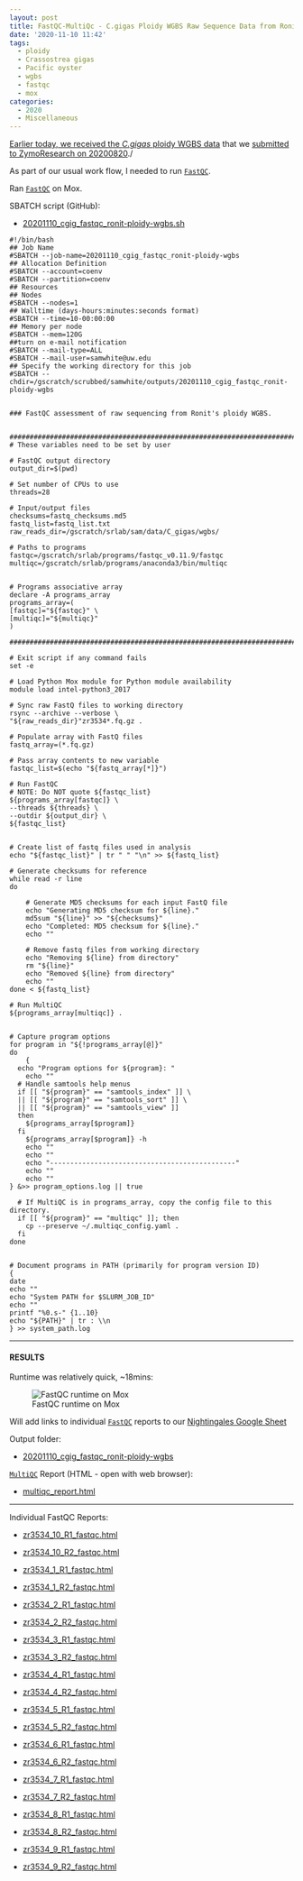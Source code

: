 ```yaml
---
layout: post
title: FastQC-MultiQc - C.gigas Ploidy WGBS Raw Sequence Data from Ronits Project on Mox
date: '2020-11-10 11:42'
tags:
  - ploidy
  - Crassostrea gigas
  - Pacific oyster
  - wgbs
  - fastqc
  - mox
categories:
  - 2020
  - Miscellaneous
---
```

[Earlier today, we received the _C.gigas_ ploidy WGBS data](https://robertslab.github.io/sams-notebook/posts/2020/2020-11-10-Data-Received-C.gigas-Ploidy-WGBS-from-Ronits-Project-via-ZymoResearch.html) that we [submitted to ZymoResearch on 20200820](https://robertslab.github.io/sams-notebook/2020/08/20/Samples-Submitted-Ronits-C.gigas-Diploid-and-Triploid-Ctenidia-to-ZymoResearch-for-WGBS.html)./

As part of our usual work flow, I needed to run [`FastQC`](https://www.bioinformatics.babraham.ac.uk/projects/fastqc/).

Ran [`FastQC`](https://www.bioinformatics.babraham.ac.uk/projects/fastqc/) on Mox.

SBATCH script (GitHub):

- [20201110_cgig_fastqc_ronit-ploidy-wgbs.sh](https://github.com/RobertsLab/sams-notebook/blob/master/sbatch_scripts/20201110_cgig_fastqc_ronit-ploidy-wgbs.sh)

```shell
#!/bin/bash
## Job Name
#SBATCH --job-name=20201110_cgig_fastqc_ronit-ploidy-wgbs
## Allocation Definition
#SBATCH --account=coenv
#SBATCH --partition=coenv
## Resources
## Nodes
#SBATCH --nodes=1
## Walltime (days-hours:minutes:seconds format)
#SBATCH --time=10-00:00:00
## Memory per node
#SBATCH --mem=120G
##turn on e-mail notification
#SBATCH --mail-type=ALL
#SBATCH --mail-user=samwhite@uw.edu
## Specify the working directory for this job
#SBATCH --chdir=/gscratch/scrubbed/samwhite/outputs/20201110_cgig_fastqc_ronit-ploidy-wgbs


### FastQC assessment of raw sequencing from Ronit's ploidy WGBS.


###################################################################################
# These variables need to be set by user

# FastQC output directory
output_dir=$(pwd)

# Set number of CPUs to use
threads=28

# Input/output files
checksums=fastq_checksums.md5
fastq_list=fastq_list.txt
raw_reads_dir=/gscratch/srlab/sam/data/C_gigas/wgbs/

# Paths to programs
fastqc=/gscratch/srlab/programs/fastqc_v0.11.9/fastqc
multiqc=/gscratch/srlab/programs/anaconda3/bin/multiqc


# Programs associative array
declare -A programs_array
programs_array=(
[fastqc]="${fastqc}" \
[multiqc]="${multiqc}"
)

###################################################################################

# Exit script if any command fails
set -e

# Load Python Mox module for Python module availability
module load intel-python3_2017

# Sync raw FastQ files to working directory
rsync --archive --verbose \
"${raw_reads_dir}"zr3534*.fq.gz .

# Populate array with FastQ files
fastq_array=(*.fq.gz)

# Pass array contents to new variable
fastqc_list=$(echo "${fastq_array[*]}")

# Run FastQC
# NOTE: Do NOT quote ${fastqc_list}
${programs_array[fastqc]} \
--threads ${threads} \
--outdir ${output_dir} \
${fastqc_list}


# Create list of fastq files used in analysis
echo "${fastqc_list}" | tr " " "\n" >> ${fastq_list}

# Generate checksums for reference
while read -r line
do

	# Generate MD5 checksums for each input FastQ file
	echo "Generating MD5 checksum for ${line}."
	md5sum "${line}" >> "${checksums}"
	echo "Completed: MD5 checksum for ${line}."
	echo ""

	# Remove fastq files from working directory
	echo "Removing ${line} from directory"
	rm "${line}"
	echo "Removed ${line} from directory"
	echo ""
done < ${fastq_list}

# Run MultiQC
${programs_array[multiqc]} .


# Capture program options
for program in "${!programs_array[@]}"
do
	{
  echo "Program options for ${program}: "
	echo ""
  # Handle samtools help menus
  if [[ "${program}" == "samtools_index" ]] \
  || [[ "${program}" == "samtools_sort" ]] \
  || [[ "${program}" == "samtools_view" ]]
  then
    ${programs_array[$program]}
  fi
	${programs_array[$program]} -h
	echo ""
	echo ""
	echo "----------------------------------------------"
	echo ""
	echo ""
} &>> program_options.log || true

  # If MultiQC is in programs_array, copy the config file to this directory.
  if [[ "${program}" == "multiqc" ]]; then
  	cp --preserve ~/.multiqc_config.yaml .
  fi
done


# Document programs in PATH (primarily for program version ID)
{
date
echo ""
echo "System PATH for $SLURM_JOB_ID"
echo ""
printf "%0.s-" {1..10}
echo "${PATH}" | tr : \\n
} >> system_path.log
```

---

#### RESULTS

Runtime was relatively quick, ~18mins:

![FastQC runtime on Mox](https://github.com/RobertsLab/sams-notebook/blob/master/images/screencaps/20201110_cgig_fastqc_ronit-ploidy-wgbs_runtime.png?raw=true)

Will add links to individual [`FastQC`](https://www.bioinformatics.babraham.ac.uk/projects/fastqc/) reports to our [Nightingales Google Sheet](https://docs.google.com/spreadsheets/d/1_XqIOPVHSBVGscnjzDSWUeRL7HUHXfaHxVzec-I-8Xk/edit?usp=sharing)

Output folder:

- [20201110_cgig_fastqc_ronit-ploidy-wgbs](https://gannet.fish.washington.edu/Atumefaciens/20201110_cgig_fastqc_ronit-ploidy-wgbs)


[`MultiQC`](https://multiqc.info/) Report (HTML - open with web browser):

- [multiqc_report.html](https://gannet.fish.washington.edu/Atumefaciens/20201110_cgig_fastqc_ronit-ploidy-wgbs/multiqc_report.html)


---

Individual FastQC Reports:

- [zr3534_10_R1_fastqc.html](https://gannet.fish.washington.edu/Atumefaciens/20201110_cgig_fastqc_ronit-ploidy-wgbs/zr3534_10_R1_fastqc.html)


- [zr3534_10_R2_fastqc.html](https://gannet.fish.washington.edu/Atumefaciens/20201110_cgig_fastqc_ronit-ploidy-wgbs/zr3534_10_R2_fastqc.html)


- [zr3534_1_R1_fastqc.html](https://gannet.fish.washington.edu/Atumefaciens/20201110_cgig_fastqc_ronit-ploidy-wgbs/zr3534_1_R1_fastqc.html)


- [zr3534_1_R2_fastqc.html](https://gannet.fish.washington.edu/Atumefaciens/20201110_cgig_fastqc_ronit-ploidy-wgbs/zr3534_1_R2_fastqc.html)


- [zr3534_2_R1_fastqc.html](https://gannet.fish.washington.edu/Atumefaciens/20201110_cgig_fastqc_ronit-ploidy-wgbs/zr3534_2_R1_fastqc.html)


- [zr3534_2_R2_fastqc.html](https://gannet.fish.washington.edu/Atumefaciens/20201110_cgig_fastqc_ronit-ploidy-wgbs/zr3534_2_R2_fastqc.html)


- [zr3534_3_R1_fastqc.html](https://gannet.fish.washington.edu/Atumefaciens/20201110_cgig_fastqc_ronit-ploidy-wgbs/zr3534_3_R1_fastqc.html)


- [zr3534_3_R2_fastqc.html](https://gannet.fish.washington.edu/Atumefaciens/20201110_cgig_fastqc_ronit-ploidy-wgbs/zr3534_3_R2_fastqc.html)


- [zr3534_4_R1_fastqc.html](https://gannet.fish.washington.edu/Atumefaciens/20201110_cgig_fastqc_ronit-ploidy-wgbs/zr3534_4_R1_fastqc.html)


- [zr3534_4_R2_fastqc.html](https://gannet.fish.washington.edu/Atumefaciens/20201110_cgig_fastqc_ronit-ploidy-wgbs/zr3534_4_R2_fastqc.html)


- [zr3534_5_R1_fastqc.html](https://gannet.fish.washington.edu/Atumefaciens/20201110_cgig_fastqc_ronit-ploidy-wgbs/zr3534_5_R1_fastqc.html)


- [zr3534_5_R2_fastqc.html](https://gannet.fish.washington.edu/Atumefaciens/20201110_cgig_fastqc_ronit-ploidy-wgbs/zr3534_5_R2_fastqc.html)


- [zr3534_6_R1_fastqc.html](https://gannet.fish.washington.edu/Atumefaciens/20201110_cgig_fastqc_ronit-ploidy-wgbs/zr3534_6_R1_fastqc.html)


- [zr3534_6_R2_fastqc.html](https://gannet.fish.washington.edu/Atumefaciens/20201110_cgig_fastqc_ronit-ploidy-wgbs/zr3534_6_R2_fastqc.html)


- [zr3534_7_R1_fastqc.html](https://gannet.fish.washington.edu/Atumefaciens/20201110_cgig_fastqc_ronit-ploidy-wgbs/zr3534_7_R1_fastqc.html)


- [zr3534_7_R2_fastqc.html](https://gannet.fish.washington.edu/Atumefaciens/20201110_cgig_fastqc_ronit-ploidy-wgbs/zr3534_7_R2_fastqc.html)


- [zr3534_8_R1_fastqc.html](https://gannet.fish.washington.edu/Atumefaciens/20201110_cgig_fastqc_ronit-ploidy-wgbs/zr3534_8_R1_fastqc.html)


- [zr3534_8_R2_fastqc.html](https://gannet.fish.washington.edu/Atumefaciens/20201110_cgig_fastqc_ronit-ploidy-wgbs/zr3534_8_R2_fastqc.html)


- [zr3534_9_R1_fastqc.html](https://gannet.fish.washington.edu/Atumefaciens/20201110_cgig_fastqc_ronit-ploidy-wgbs/zr3534_9_R1_fastqc.html)


- [zr3534_9_R2_fastqc.html](https://gannet.fish.washington.edu/Atumefaciens/20201110_cgig_fastqc_ronit-ploidy-wgbs/zr3534_9_R2_fastqc.html)
